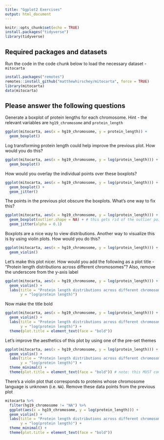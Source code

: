 ```yaml
---
title: "Ggplot2 Exercises"
output: html_document
---
```


```r
knitr::opts_chunk$set(echo = TRUE)
install.packages("tidyverse")
library(tidyverse)
```

## Required packages and datasets

Run the code in the code chunk below to load the necessary dataset -  `mitocarta`

```r
install.packages("remotes")
remotes::install_github("matthewhirschey/mitocarta", force = TRUE)
library(mitocarta)
data(mitocarta)
```

## Please answer the following questions

Generate a boxplot of protein lengths for each chromosome. Hint - the relevant variables are `hg19_chromosome` and `protein_length`

```r
ggplot(mitocarta, aes(x = hg19_chromosome, y = protein_length)) +
  geom_boxplot()
```

Log transforming protein length could help improve the previous plot. How would you do this?

```r
ggplot(mitocarta, aes(x = hg19_chromosome, y = log(protein_length))) +
  geom_boxplot()
```

How would you overlay the individual points over these boxplots? 

```r
ggplot(mitocarta, aes(x = hg19_chromosome, y = log(protein_length))) +
  geom_boxplot() +
  geom_jitter()
```

The points in the previous plot obscure the boxplots. What's one way to fix this?

```r
ggplot(mitocarta, aes(x = hg19_chromosome, y = log(protein_length))) +
  geom_boxplot(outlier.shape = NA) + # this gets rid of the outlier points produced by `geom_boxplot()`
  geom_jitter(alpha = 0.1)
```

Boxplots are a nice way to view distributions. Another way to visualize this is by using violin plots. How would you do this?

```r
ggplot(mitocarta, aes(x = hg19_chromosome, y = log(protein_length))) +
  geom_violin()
```

Let's make this plot nicer. How would you add the following as a plot title - "Protein length distributions across different chromosomes"? Also, remove the underscore from the y-axis label

```r
ggplot(mitocarta, aes(x = hg19_chromosome, y = log(protein_length))) +
  geom_violin() +
  labs(title = "Protein length distributions across different chromosomes",
       y = "log(protein length)")
```

Now make the title bold

```r
ggplot(mitocarta, aes(x = hg19_chromosome, y = log(protein_length))) +
  geom_violin() +
  labs(title = "Protein length distributions across different chromosomes",
       y = "log(protein length)") +
  theme(plot.title = element_text(face = "bold"))
```

Let's improve the aesthetics of this plot by using one of the pre-set themes

```r
ggplot(mitocarta, aes(x = hg19_chromosome, y = log(protein_length))) +
  geom_violin() +
  labs(title = "Protein length distributions across different chromosomes",
       y = "log(protein length)") +
  theme_minimal() + 
  theme(plot.title = element_text(face = "bold")) # note: this MUST come after `theme_minimal()` if you want the text to continue to be bold
```

There's a violin plot that corresponds to proteins whose chromosome language is unknown (i.e. `NA`). Remove these data points from the previous plot

```r
mitocarta %>% 
  filter(hg19_chromosome != "NA") %>% 
  ggplot(aes(x = hg19_chromosome, y = log(protein_length))) +
  geom_violin() +
  labs(title = "Protein length distributions across different chromosomes",
       y = "log(protein length)") +
  theme_minimal() + 
  theme(plot.title = element_text(face = "bold"))
```

